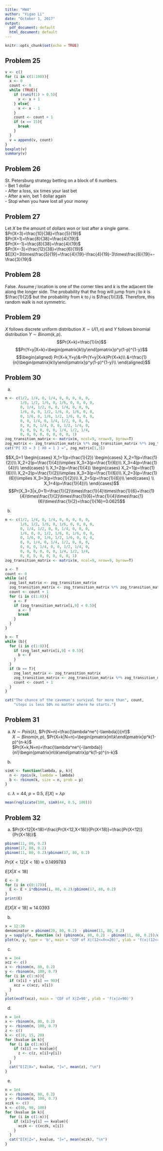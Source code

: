 ```yaml
---
title: "HW4"
author: "Yigao Li"
date: "October 1, 2017"
output:
  pdf_document: default
  html_document: default
---
```


```r
knitr::opts_chunk$set(echo = TRUE)
```

## Problem 25

```r
v <- c()
for (i in c(1:100)){
  x <- 0
  count <- 0
  while (TRUE){
    if (runif(1) > 0.5){
      x <- x + 1
    } else{
      x <- x - 1
    }
    count <- count + 1
    if (x == 15){
      break
    }
  }
  v = append(v, count)
}
boxplot(v)
summary(v)
```

## Problem 26

St. Petersburg strategy betting on a block of $6$ numbers.  
- Bet 1 dollar  
- After a loss, six times your last bet  
- After a win, bet 1 dollar again  
- Stop when you have lost all your money

## Problem 27

Let $X$ be the amount of dollars won or lost after a single game.  
$Pr(X=3)=\frac{10}{38}=\frac{5}{19}$  
$Pr(X=1)=\frac{8}{38}=\frac{4}{19}$  
$Pr(X=-1)=\frac{8}{38}=\frac{4}{19}$  
$Pr(X=-3)=\frac{12}{38}=\frac{6}{19}$  
$E[X]=3\times\frac{5}{19}+\frac{4}{19}-\frac{4}{19}-3\times\frac{6}{19}=-\frac{3}{19}$

## Problem 28

False. Assume $j$ location is one of the corner tiles and $k$ is the adjacent tile along the longer side. The probability that the frog will jump from $j$ to $k$ is $\frac{1}{2}$ but the probability from $k$ to $j$ is $\frac{1}{3}$. Therefore, this random walk is not symmetric.

## Problem 29

$X$ follows discrete uniform distribution $X\sim U(1,n)$ and $Y$ follows binomial distribution $Y\sim Binom(k,p)$.  
$$Pr(X=k)=\frac{1}{n}$$
$$Pr(Y=y|X=k)=\begin{pmatrix}k\\y\end{pmatrix}p^y(1-p)^{1-y}$$
$$\begin{aligned}
Pr(X=k,Y=y)&=Pr(Y=y|X=k)Pr(X=k)\\
&=\frac{1}{n}\begin{pmatrix}k\\y\end{pmatrix}p^y(1-p)^{1-y}\\
\end{aligned}$$

## Problem 30

a)
``` r
m <- c(1/2, 1/4, 0, 1/4, 0, 0, 0, 0, 0,
       1/6, 1/2, 1/6, 0, 1/6, 0, 0, 0, 0,
       0, 1/4, 1/2, 0, 0, 1/4, 0, 0, 0,
       1/6, 0, 0, 1/2, 1/6, 0, 1/6, 0, 0,
       0, 1/6, 0, 1/6, 1/2, 1/6, 0, 0, 0,
       0, 0, 1/4, 0, 1/4, 1/2, 0, 0, 0,
       0, 0, 0, 1/4, 0, 0, 1/2, 1/4, 0,
       0, 0, 0, 0, 0, 0, 1/4, 1/2, 1/4,
       0, 0, 0, 0, 0, 0, 0, 0, 1)
zog_transition_matrix <- matrix(m, ncol=9, nrow=9, byrow=T)
zog_matrix <- zog_transition_matrix %*% zog_transition_matrix %*% zog_transition_matrix
cat("P{ X3 = 3 | X0 = 1 } =", zog_matrix[1,3])
```

$$X_0=1
\begin{cases}
X_1=1(p=\frac{1}{2})
  \begin{cases}
  X_2=1(p=\frac{1}{2})\\
  X_2=2(p=\frac{1}{4})\implies X_3=3(p=\frac{1}{6})\\
  X_3=4(p=\frac{1}{4})\\
  \end{cases}
\\
X_1=2(p=\frac{1}{4})
  \begin{cases}
  X_2=1(p=\frac{1}{6})\\
  X_2=2(p=\frac{1}{2})\implies X_3=3(p=\frac{1}{6})\\
  X_2=3(p=\frac{1}{6})\implies X_3=3(p=\frac{1}{2})\\
  X_2=5(p=\frac{1}{6})\\
  \end{cases}
\\
X_1=4(p=\frac{1}{4})\\
\end{cases}$$
$$Pr(X_3=3|x_0=1)=\frac{1}{2}\times\frac{1}{4}\times\frac{1}{6}+\frac{1}{4}\times\frac{1}{2}\times\frac{1}{6}+\frac{1}{4}\times\frac{1}{6}\times\frac{1}{2}=\frac{1}{16}=0.0625$$

b)
``` r
m <- c(1/2, 1/4, 0, 1/4, 0, 0, 0, 0, 0,
       1/6, 1/2, 1/6, 0, 1/6, 0, 0, 0, 0,
       0, 1/4, 1/2, 0, 0, 1/4, 0, 0, 0,
       1/6, 0, 0, 1/2, 1/6, 0, 1/6, 0, 0,
       0, 1/6, 0, 1/6, 1/2, 1/6, 0, 0, 0,
       0, 0, 1/4, 0, 1/4, 1/2, 0, 0, 0,
       0, 0, 0, 1/4, 0, 0, 1/2, 1/4, 0,
       0, 0, 0, 0, 0, 0, 1/4, 1/2, 1/4,
       0, 0, 0, 0, 0, 0, 0, 0, 1)
zog_transition_matrix <- matrix(m, ncol=9, nrow=9, byrow=T)

a <- T
count <- 0
while (a){
  zog_last_matrix <- zog_transition_matrix
  zog_transition_matrix <- zog_transition_matrix %*% zog_transition_matrix
  count <- count + 1
  for (i in c(1:8)){
    a <- F
    if (zog_transition_matrix[i,9] < 0.5){
      a <- T
      break
    }
  }
}

b <- T
while (b){
  for (i in c(1:8)){
    if (zog_last_matrix[i,9] < 0.5){
      b <- F
    }
  }
  if (b == T){
    zog_last_matrix <- zog_transition_matrix
    zog_transition_matrix <- zog_transition_matrix %*% zog_transition_matrix
    count <- count + 1
  }
}

cat("The chance of the caveman's survival for more than", count,
    "steps is less 50% no matter where he starts.")
```

## Problem 31

a)
$N\sim Pois(\lambda)$, $Pr(N=n)=\frac{\lambda^ne^{-\lambda}}{n!}$  
$X\sim Binom(n,p)$, $Pr(X=k|N=n)=\begin{pmatrix}n\\k\end{pmatrix}p^k(1-p)^{n-k}$  
$Pr(X=k,N=n)=\frac{\lambda^ne^{-\lambda}}{n!}\begin{pmatrix}n\\k\end{pmatrix}p^k(1-p)^{n-k}$

b)
```r
simX <- function(lambda, p, k){
  n <- rpois(k, lambda = lambda)
  b <- rbinom(k, size = n, prob = p)
}
```

c)
$\lambda=44$, $p=0.5$, $E[X]=\lambda p$
```r
mean(replicate(100, simX(44, 0.5, 100)))
```

## Problem 32

a)
$Pr(X<12|X<18)=\frac{Pr(X<12,X<18)}{Pr(X<18)}=\frac{Pr(X<12)}{Pr(X<18)}$
```r
pbinom(11, 80, 0.2)
pbinom(17, 80, 0.2)
pbinom(11, 80, 0.2)/pbinom(17, 80, 0.2)
```
$Pr(X<12|X<18)\approx0.1499783$

$E[X|X<18]$
```r
E <- 0
for (i in c(0:17)){
  E <- E + i*dbinom(i, 80, 0.2)/pbinom(17, 80, 0.2)
}
print(E)
```
$E[X|X<18]\approx14.0393$

b)
```r
x = 12:20
denominator = pbinom(20, 80, 0.2) - pbinom(11, 80, 0.2)
y = sapply(x, function (x) (pbinom(x, 80, 0.2) - pbinom(11, 80, 0.2))/denominator)
plot(x, y, type = 'b', main = 'CDF of X|(12<=X<=20)', ylab = 'f(x|(12<=X<=20))')
```

c)
```r
n = 1e4
xcz <- c()
x <- rbinom(n, 80, 0.2)
y <- rbinom(n, 100, 0.7)
for (i in c(1:n)){
  if (x[i] + y[i] == 90){
    xcz = c(xcz, x[i])
  }
}
plot(ecdf(xcz), main = 'CDF of X|Z=90', ylab = 'f(x|z=90)')
```

d)
```r
n = 1e4
x <- rbinom(n, 80, 0.2)
y <- rbinom(n, 100, 0.7)
z <- c()
k <- c(10, 15, 20)
for (kvalue in k){
  for (i in c(1:n)){
    if (x[i] == kvalue){
      z <- c(z, x[i]+y[i])
    }
  }
  cat("E[Z|X=", kvalue, "]=", mean(z), "\n")
}
```

e)
```r
n = 1e4
x <- rbinom(n, 80, 0.2)
y <- rbinom(n, 100, 0.7)
xczk <- c()
k <- c(80, 90, 100)
for (kvalue in k){
  for (i in c(1:n)){
    if (x[i]+y[i] == kvalue){
      xczk <- c(xczk, x[i])
    }
  }
  cat("E[X|Z=", kvalue, "]=", mean(xczk), "\n")
}
```
